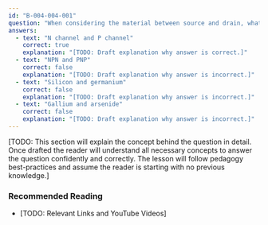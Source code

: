 ```yaml
---
id: "B-004-004-001"
question: "When considering the material between source and drain, what are two basic types of field-effect transistors (FET)?"
answers:
  - text: "N channel and P channel"
    correct: true
    explanation: "[TODO: Draft explanation why answer is correct.]"
  - text: "NPN and PNP"
    correct: false
    explanation: "[TODO: Draft explanation why answer is incorrect.]"
  - text: "Silicon and germanium"
    correct: false
    explanation: "[TODO: Draft explanation why answer is incorrect.]"
  - text: "Gallium and arsenide"
    correct: false
    explanation: "[TODO: Draft explanation why answer is incorrect.]"
---
```


[TODO: This section will explain the concept behind the question in detail. Once drafted the reader will understand all necessary concepts to answer the question confidently and correctly. The lesson will follow pedagogy best-practices and assume the reader is starting with no previous knowledge.]

### Recommended Reading

- [TODO: Relevant Links and YouTube Videos]
